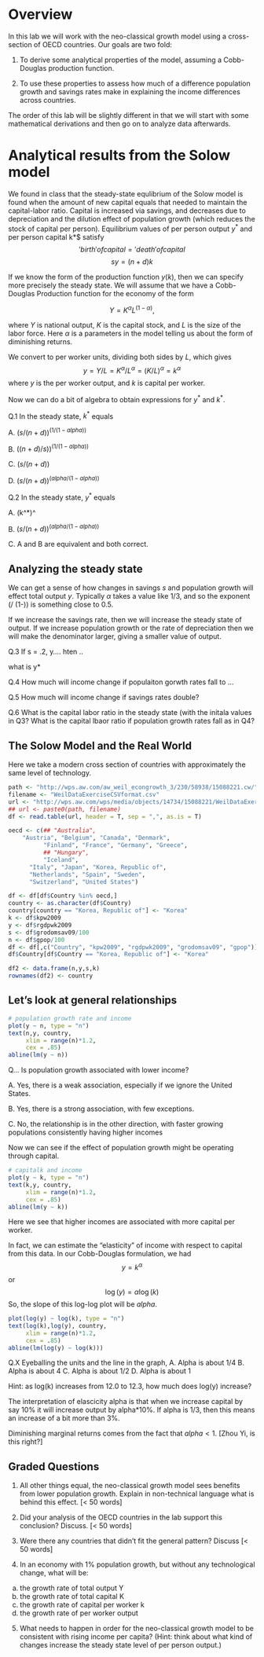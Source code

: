 # Overview

In this lab we will work with the neo-classical growth model using a
cross-section of OECD countries. Our goals are two fold:

1. To derive some analytical properties of the model, assuming a
Cobb-Douglas production function.

2. To use these properties to assess how much of a difference
   population growth and savings rates make in explaining the income
   differences across countries.

The order of this lab will be slightly different in that we will start
with some mathematical derivations and then go on to analyze data
afterwards.


# Analytical results from the Solow model

We found in class that the steady-state equlibrium of the Solow model
is found when the amount of new capital equals that needed to maintain
the capital-labor ratio. Capital is increased via savings, and
decreases due to depreciation and the dilution effect of population
growth (which reduces the stock of capital per person). Equilibrium
values of per person output $y^*$ and per person capital k*$ satisfy
$$
'birth' of capital = 'death' of capital
$$
$$
s y = (n + d) k
$$

If we know the form of the production function $y(k)$, then we can
specify more precisely the steady state. We will assume that we have a
Cobb-Douglas Production function for the economy of the form

$$
Y = K^\alpha L^(1-\alpha),
$$

where $Y$ is national output, $K$ is the capital stock, and $L$ is the
size of the labor force. Here $\alpha$ is a parameters in the
model telling us about the form of diminishing returns.

We convert to per worker units, dividing both sides by $L$, which gives
$$
y = Y / L = K^\alpha / L^\alpha = (K/L)^\alpha = k^\alpha
$$
where $y$ is the per worker output, and $k$ is capital per worker.

Now we can do a bit of algebra to obtain expressions for $y^*$ and $k^*$.


Q.1 In the steady state, $k^*$ equals

A. $(s / (n + d))^(1 / (1 -alpha))$

B. $((n+d) / s))^(1 / (1 -alpha))$

C. $(s / (n + d) )$

D. $(s / (n + d))^(alpha / (1 -alpha))$


Q.2 In the steady state, $y^*$ equals

A. (k^*)^\alpha

B. $(s / (n + d))^(alpha / (1 -alpha))$

C. A and B are equivalent and both correct.


## Analyzing the steady state

We can get a sense of how changes in savings $s$ and population growth
will effect total output $y$. Typically $\alpha$ takes a value like
$1/3$, and so the exponent (\alpha / (1-\alpha)) is something close
to 0.5.

If we increase the savings rate, then we will increase the steady
state of output. If we increase population growth or the rate of
depreciation then we will make the denominator larger, giving a
smaller value of output.

Q.3 If s = .2, y.... hten ..

what is y*


Q.4 How much will income change if populaiton gorwth rates fall to ...


Q.5 How much will income change if savings rates double?


Q.6 What is the capital labor ratio in the steady state (with the
initala values in Q3? What is the capital lbaor ratio if population
growth rates fall as in Q4?


## The Solow Model and the Real World

Here we take a modern cross section of countries with approximately
the same level of technology.


```r

path <- "http://wps.aw.com/aw_weil_econgrowth_3/230/58938/15088221.cw/"
filename <- "WeilDataExerciseCSVformat.csv"
url <- "http://wps.aw.com/wps/media/objects/14734/15088221/WeilDataExerciseCSVformat.csv"
## url <- paste0(path, filename)
df <- read.table(url, header = T, sep = ",", as.is = T)

oecd <- c(## "Australia",
    "Austria", "Belgium", "Canada", "Denmark",
          "Finland", "France", "Germany", "Greece",
          ## "Hungary",
          "Iceland",
      "Italy", "Japan", "Korea, Republic of",
      "Netherlands", "Spain", "Sweden",
      "Switzerland", "United States")

df <- df[df$Country %in% oecd,]
country <- as.character(df$Country)
country[country == "Korea, Republic of"] <- "Korea"
k <- df$kpw2009
y <- df$rgdpwk2009
s <- df$grodomsav09/100
n <- df$gpop/100
df <- df[,c("Country", "kpw2009", "rgdpwk2009", "grodomsav09", "gpop")]
df$Country[df$Country == "Korea, Republic of"] <- "Korea"

df2 <- data.frame(n,y,s,k)
rownames(df2) <- country

```

## Let's look at general relationships
```r
# population growth rate and income
plot(y ~ n, type = "n")
text(n,y, country,
     xlim = range(n)*1.2,
     cex = .85)
abline(lm(y ~ n))
```

Q... Is population growth associated with lower income?

A. Yes, there is a weak association, especially if we ignore the
United States.

B. Yes, there is a strong association, with few exceptions.

C. No, the relationship is in the other direction, with
faster growing populations consistently having higher incomes

Now we can see if the effect of population growth might be operating
through capital.

```r
# capitalk and income
plot(y ~ k, type = "n")
text(k,y, country,
     xlim = range(n)*1.2,
     cex = .85)
abline(lm(y ~ k))
```

Here we see that higher incomes are associated with more capital per
worker.

In fact, we can estimate the "elasticity" of income with respect to
capital from this data. In our Cobb-Douglas formulation, we had
$$
y = k^\alpha
$$
or
$$
\log(y) = \alpha \log (k)
$$
So, the slope of this log-log plot will be $alpha$.


```r
plot(log(y) ~ log(k), type = "n")
text(log(k),log(y), country,
     xlim = range(n)*1.2,
     cex = .85)
abline(lm(log(y) ~ log(k)))
```

Q.X Eyeballing the units and the line in the graph,
A. Alpha is about 1/4
B. Alpha is about 4
C. Alpha is about 1/2
D. Alpha is about 1

Hint: as log(k) increases from 12.0 to 12.3, how much does log(y)
increase?

The interpretation of elascicity alpha is that when we increase
capital by say 10% it will increase output by alpha*10%. If alpha is
1/3, then this means an increase of a bit more than 3%.

Diminishing marginal returns comes from the fact that $alpha <
1$. [Zhou Yi, is this right?]




## Graded Questions

1. All other things equal, the neo-classical growth model sees
benefits from lower population growth. Explain in non-technical
language what is behind this effect. [< 50 words]


2. Did your analysis of the OECD countries in the lab support this
conclusion? Discuss. [< 50 words]

3. Were there any countries that didn't fit the general pattern?
Discuss [< 50 words]


4. In an economy with 1% population growth, but without any
technological change, what will be:

a) the growth rate of total output Y
b) the growth rate of total capital K
c) the growth rate of capital per worker k
d) the growth rate of per worker output

5. What needs to happen in order for the neo-classical growth model to
be consistent with rising income per capita? (Hint: think about what
kind of changes increase the steady state level of per person output.)


